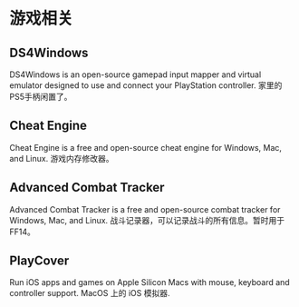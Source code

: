 
# 游戏相关

## DS4Windows

<AppCard picOrgin="https://url-shortener.ri1ken.workers.dev/w3cy68" appName="DS4Windows" website="https://docs.ds4windows.app/" twitter="https://img.shields.io/twitter/follow/ds4windows?style=social" github="https://img.shields.io/github/stars/Ryochan7/DS4Windows?style=social">
    DS4Windows is an open-source gamepad input mapper and virtual emulator designed to use and connect your PlayStation controller.
</AppCard>

<Callout>
    家里的PS5手柄闲置了。
</Callout>

## Cheat Engine

<AppCard picOrgin="https://url-shortener.ri1ken.workers.dev/wdJef3" appName="Cheat Engine" website="https://cheatengine.org/" twitter="https://img.shields.io/twitter/follow/_cheatengine?style=social" github="https://img.shields.io/github/stars/cheat-engine/cheat-engine?style=social">
    Cheat Engine is a free and open-source cheat engine for Windows, Mac, and Linux.
</AppCard>

<Callout>
    游戏内存修改器。  
</Callout>

## Advanced Combat Tracker

<AppCard picOrgin="https://url-shortener.ri1ken.workers.dev/J5nxDm" appName="Advanced Combat Tracker" website="https://www.advancedcombattracker.com/" twitter="https://img.shields.io/twitter/follow/EQAditu?style=social" github="https://img.shields.io/github/stars/EQAditu/AdvancedCombatTracker?style=social">
    Advanced Combat Tracker is a free and open-source combat tracker for Windows, Mac, and Linux.
</AppCard>

<Callout>
    战斗记录器，可以记录战斗的所有信息。暂时用于FF14。
</Callout>

## PlayCover

<AppCard picOrgin="https://url-shortener.ri1ken.workers.dev/fYTtn2" appName="PlayCover" website="https://playcover.io/" github="https://img.shields.io/github/stars/PlayCover/PlayCover?style=social">
    Run iOS apps and games on Apple Silicon Macs with mouse, keyboard and controller support.
</AppCard>

<Callout>
    MacOS 上的 iOS 模拟器.
</Callout>
